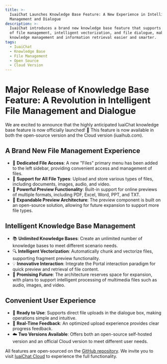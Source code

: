 ```yaml
---
title: >-
  IuaiChat Launches Knowledge Base Feature: A New Experience in Intelligent File
  Management and Dialogue
description: >-
  IuaiChat introduces a brand new knowledge base feature that supports all types
  of file management, intelligent vectorization, and file dialogue, making
  knowledge management and information retrieval easier and smarter.
tags:
  - IuaiChat
  - Knowledge Base
  - File Management
  - Open Source
  - Cloud Version
---
```


# Major Release of Knowledge Base Feature: A Revolution in Intelligent File Management and Dialogue

We are excited to announce that the highly anticipated IuaiChat knowledge base feature is now officially launched! 🎉 This feature is now available in both the open-source version and the Cloud version (iuaihub.com).

## A Brand New File Management Experience

- 📁 **Dedicated File Access**: A new "Files" primary menu has been added to the left sidebar, providing convenient access and management of files.
- 📄 **Support for All File Types**: Upload and store various types of files, including documents, images, audio, and video.
- 👀 **Powerful Preview Functionality**: Built-in support for online previews of multiple formats, including PDF, Excel, Word, PPT, and TXT.
- 🔄 **Expandable Preview Architecture**: The preview component is built on an open-source solution, allowing for future expansion to support more file types.

## Intelligent Knowledge Base Management

- 📚 **Unlimited Knowledge Bases**: Create an unlimited number of knowledge bases to meet different scenario needs.
- 🔍 **Intelligent Vectorization**: Automatically chunk and vectorize files, supporting fragment preview functionality.
- 💡 **Innovative Interaction**: Integrate the Portal interaction paradigm for quick preview and retrieval of file content.
- 🔮 **Promising Future**: The architecture reserves space for expansion, with plans to support intelligent processing of multimedia files such as audio, images, and video.

## Convenient User Experience

- 💪 **Ready to Use**: Supports direct file uploads in the dialogue box, making operations simple and intuitive.
- 🎯 **Real-Time Feedback**: An optimized upload experience provides clear progress feedback.
- ☁️ **Two Versions Available**: Offers both an open-source self-hosted version and an official Cloud version to meet different user needs.

All features are open-sourced on the [GitHub repository](https://github.com/lobehub/lobe-chat). We invite you to visit [IuaiChat Cloud](http://iuaihub.com) to experience the full functionality.
